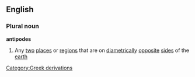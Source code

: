 ==English==
===Plural noun===
'''antipodes'''
#Any [[two]] [[place]]s or [[region]]s that are on [[diametrically]] [[opposite]] [[side]]s of the [[earth]]
[[Category:Greek derivations]]